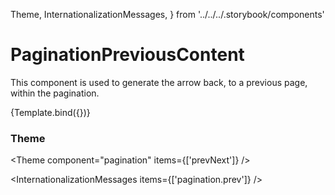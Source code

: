  Theme,
  InternationalizationMessages,
} from '../../../.storybook/components'

<Meta
  title="Components/Pagination/PaginationPreviousContent"
  component={PaginationPreviousContent}
/>

# PaginationPreviousContent

This component is used to generate the arrow back, to a previous page, within the pagination.


<Canvas>
  <Story name="Default">{Template.bind({})}</Story>
</Canvas>

### Theme

<Theme component="pagination" items={['prevNext']} />

<InternationalizationMessages items={['pagination.prev']} />
